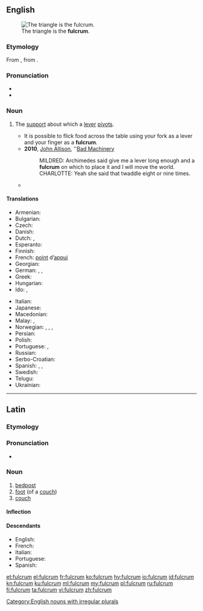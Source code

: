 {{also|Fulcrum}}
==English==
{{was wotd|2011|September|7}}
{{wikipedia}}
[[File:LeverFirstClass.png|thumb|right|The triangle is the '''fulcrum'''.]]

===Etymology===
From {{etyl|la|en}} {{term|fulcrum||bedpost, foot of a couch|lang=la}}, from {{m|la|fulciō||prop up, support}}.

===Pronunciation===
* {{IPA|/ˈfʌlk.rəm/UK also /ˈfʊlk.rəm/|lang=en}}
* {{audio|en-us-fulcrum.ogg|Audio (US)|lang=en}}

===Noun===
{{en-noun|s|fulcra}}

# {{context|mechanics|lang=en}} The [[support]] about which a [[lever]] [[pivot]]s.
#* It is possible to flick food across the table using your fork as a lever and your finger as a '''fulcrum'''.
#* '''2010''', [[w:John Allison (artist)|John Allison]], ''[http://scarygoround.com/?date=20100126 Bad Machinery]
#*: MILDRED: Archimedes said give me a lever long enough and a '''fulcrum''' on which to place it and I will move the world.
#*: CHARLOTTE: Yeah she said that twaddle eight or nine times.
#*{{quote-magazine|date=2012-03
|author={{w|Henry Petroski}}
|title=Opening Doors
|volume=100|issue=2|page=112-3
|magazine=[[w:American Scientist|American Scientist]]
|url=http://www.americanscientist.org/issues/pub/opening-doors
|passage=A doorknob of whatever roundish shape is effectively a continuum of levers, with the axis of the latching mechanism&mdash;known as the spindle&mdash;being the '''fulcrum''' about which the turning takes place.}}

====Translations====
{{trans-top|support about which a lever pivots}}
* Armenian: {{t|hy|հենակետ}}
* Bulgarian: {{t|bg|опорна точка|f|sc=Cyrl}}
* Czech: {{t|cs|opěrný bod|m}}
* Danish: {{t|da|understøttelsespunkt|n}}
* Dutch: {{t+|nl|draaipunt|n}}, {{t+|nl|steunpunt|n}}
* Esperanto: {{t|eo|apogpunkto}}
* Finnish: {{t|fi|tukipiste}}
* French: [[point]] d’[[appui]] {{g|m}}
* Georgian: {{t-needed|ka}}
* German: {{t+|de|Angelpunkt|m}}, {{t|de|Drehpunkt|m}}, {{t|de|Hebelstützpunkt|m}}
* Greek: {{t+|el|υπομόχλιο|n}}
* Hungarian: {{t|hu|forgástengely}}
* Ido: {{t+|io|apog-punto}}, {{t+|io|pivoto}}
{{trans-mid}}
* Italian: {{t+|it|fulcro|m}}
* Japanese: {{t|ja|支点|tr=[[してん]], shiten}}
* Macedonian: {{t|mk|ослонец|m|tr=óslonec|sc=Cyrl}}
* Malay: {{t|ms|sangga tuas}}, {{t|ms|fulkrum}}
* Norwegian: {{t|no|dreiepunkt|n}}, {{t|no|dreiningspunkt|n}}, {{t|no|hvilepunkt|n}}, {{t|no|omdreiningspunkt|n}}
* Persian: {{t|fa|تکیه‌گاه|sc=fa-Arab}}
* Polish: {{t|pl|punkt podparcia|m}}
* Portuguese: {{t+|pt|fulcro|m}}, {{t|pt|[[ponto]] [[de]] [[apoio]]|m}}
* Russian: {{t|ru|точка опоры}}
* Serbo-Croatian: {{t+|sh|uporište}}
* Spanish: {{t+|es|pivote|m}}, {{t|es|punto de apoyo|m}}, {{t+|es|fulcro|m}}
* Swedish: {{t|sv|rotationspunkt}}
* Telugu: {{t+|te|ఆధారము}}
* Ukrainian: {{t|uk|точка опори|f}}
{{trans-bottom}}

[[Category:English nouns with irregular plurals]]

----

==Latin==

===Etymology===
{{rfe|lang=la}}

===Pronunciation===
* {{a|Classical}} {{IPA|/ˈful.krum/|lang=la}}

===Noun===
{{la-noun|fulcrum||fulcrī|n|second}}

# [[bedpost]]
# [[foot]] (of a [[couch]])
# [[couch]]

====Inflection====
{{la-decl-2nd-N|fulcr}}

====Descendants====
* English: {{l|en|fulcrum}}
* French: {{l|fr|fulcrum}}
* Italian: {{l|it|fulcro}}
* Portuguese: {{l|pt|fulcro}}
* Spanish: {{l|es|fulcro}}

[[et:fulcrum]]
[[el:fulcrum]]
[[fr:fulcrum]]
[[ko:fulcrum]]
[[hy:fulcrum]]
[[io:fulcrum]]
[[id:fulcrum]]
[[kn:fulcrum]]
[[ku:fulcrum]]
[[ml:fulcrum]]
[[my:fulcrum]]
[[pl:fulcrum]]
[[ru:fulcrum]]
[[fi:fulcrum]]
[[ta:fulcrum]]
[[vi:fulcrum]]
[[zh:fulcrum]]